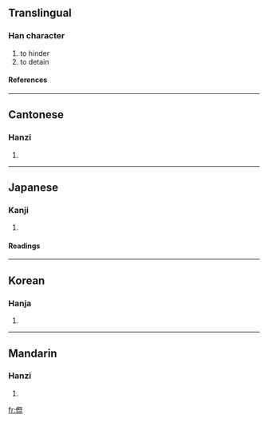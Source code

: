 ==Translingual==
===Han character===
{{Han char|rn=9|rad=人|as=11|sn=13|four=2229<sub>1</sub>|canj=人月人火 (OBOF)}}
# to hinder
# to detain
====References====
{{Han ref|kx=0115.050|dkj=01033|dj=0245.030|hdz=10214.010|uh=50BA|ud=20666|bh=DCBF|bd=56511}}
----
==Cantonese==
===Hanzi===
{{yue-hanzi|jyut=|y=chai3}}
# {{defn|Cantonese}}
----
==Japanese==
===Kanji===
{{ja-kanji|grade=|rs=人11}}
# {{defn|Japanese}}
====Readings====
{{ja-readings|on=[[てい]] (tei), [[たい]] (tai)|kun=[[とまる]] (tomaru), [[とどまる]] (todomaru)}}
----
==Korean==
===Hanja===
{{ko-hanja|hangeul=제|rv=je|mr=che}}
# {{defn|Korean}}
----
==Mandarin==
===Hanzi===
{{cmn-hanzi|pin=[[chì]] ([[chi4]]), [[lóu]] ([[lou2]])|wg=ch'ih<sup>4</sup>, lou<sup>2</sup>}}
# {{defn|Mandarin}}

[[fr:傺]]
